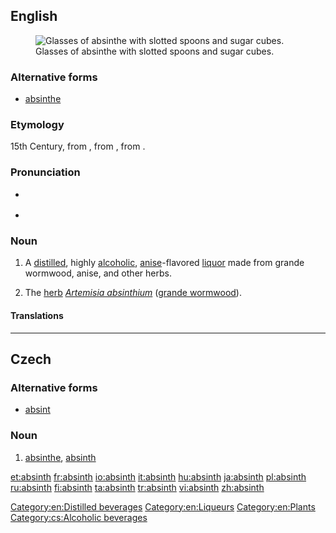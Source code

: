 {{wikipedia|Absinthe}}
{{also|Absinth}}
==English==
{{wikipedia|Bohemian style absinth}}
[[Image:Two-absinthe-glasses.jpg|thumb|right|Glasses of absinthe with slotted spoons and sugar cubes.]]

===Alternative forms===
* [[absinthe]]

===Etymology===
15th Century, from {{etyl|fr|en}} {{term|absinthe|lang=fr}}, from {{etyl|la|en}} {{term|absinthium|lang=la}}, from {{etyl|grc|en}} {{term|ἀψίνθιον||wormwood|tr=apsinthion|lang=grc|sc=polytonic}}.

===Pronunciation===
* {{a|UK}} {{IPA|/ˈæb.sɪnθ/}} {{SAMPA|/"{b.sInT/}}
* {{a|US}} {{audio|en-us-absinthe.ogg|absinth}}

===Noun===
{{en-noun}}

# A [[distill]]ed, highly [[alcoholic]], [[anise]]-flavored [[liquor]] made from grande wormwood, anise, and other herbs.
# {{obsolete}} The [[herb]] ''[[absinthium|Artemisia absinthium]]'' ([[wormwood|grande wormwood]]).

====Translations====
{{trans-see|liquor|absinthe}}
{{trans-see|''Artemisia absinthium''|absinthe}}

[[Category:en:Distilled beverages]]
[[Category:en:Liqueurs]]
[[Category:en:Plants]]

----

==Czech==

===Alternative forms===
* [[absint]] {{m}} {{qualifier|less common}}

===Noun===
{{cs-noun|g=m}}

# [[absinthe]], [[#English|absinth]] {{gloss|alcoholic beverage}}

[[Category:cs:Alcoholic beverages]]

[[et:absinth]]
[[fr:absinth]]
[[io:absinth]]
[[it:absinth]]
[[hu:absinth]]
[[ja:absinth]]
[[pl:absinth]]
[[ru:absinth]]
[[fi:absinth]]
[[ta:absinth]]
[[tr:absinth]]
[[vi:absinth]]
[[zh:absinth]]